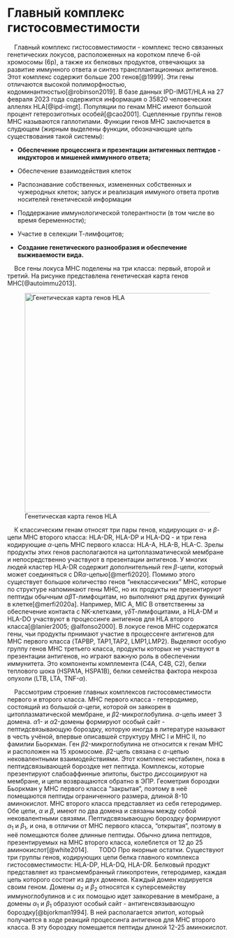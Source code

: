 # Главный комплекс гистосовместимости

    Главный комплекс гистосовместимости - комплекс тесно связанных генетических локусов, расположенных на коротком плече 6-ой хромосомы (6р), а также их белковых продуктов, отвечающих за развитие иммунного ответа и синтез трансплантационных антигенов. Этот комплекс содержит больше 200 генов[@1999]. Эти гены отличаются высокой полиморфностью, кодоминантностью[@robinson2019]. В базе данных IPD-IMGT/HLA на 27 февраля 2023 года содержится информация о 35820 человеческих аллелях HLA[@ipd-imgt]. Популяции по генам МНС имеют большой процент гетерозиготных особей[@cao2001]. Сцепленные группы генов МНС называются гаплотипами. Функции генов МНС заключается в слудющем (жирным выделены функции, обозначающие цель существования такой системы):

-   **Обеспечение процессинга и презентации антигенных пептидов - индукторов и мишеней иммунного ответа;**

-   Обеспечение взаимодействия клеток

-   Распознавание собственных, измененных собственных и чужеродных клеток; запуск и реализация иммуного ответа против носителей генетической информации

-   Поддержание иммунологической толерантности (в том числе во время беременности);

-   Участие в селекции Т-лимфоцитов;

-   **Создание генетического разнообразия и обеспечение выживаемости вида.**

    Все гены локуса МНС поделены на три класса: первый, второй и третий. На рисунке представлена генетическая карта генов МНС[@autoimmu2013].

![Генетическая карта генов HLA](img/mhc_genetic_map.jpg){width="502"}

    К классическим генам относят три пары генов, кодирующих $\alpha$- и $\beta$- цепи МНС второго класса: HLA-DR, HLA-DP и HLA-DQ - и три гена кодирующие $\alpha$-цепь МНС первого класса: HLA-A, HLA-B, HLA-C. Зрелы продукты этих генов располагаются на цитоплазматической мембране и непосредственно участвуют в презентации антигенов. У многих людей кластер HLA-DR содержит дополнительный ген $\beta$-цепи, который может соединяться с DR$\alpha$-цепью[@merfi2020]. Помимо этого существует большое количество генов "неклассических" МНС, которые по структуре напоминают гены МНС, но их продукты не презентируют пептиды обычным $\alpha\beta$Т-лимфоцитам, но выполняют ряд других функций в клетке[@merfi2020a]. Например, MIC A, MIC B ответственны за обеспечение контакта с NK-клетками, $\gamma\delta$Т-лимфоцитами, а HLA-DM и HLA-DO участвуют в процессинге антигенов для HLA второго класса[@lanier2005; @alfonso2000]. В локусе генов МНС содержатся гены, чьи продукты прнимают участие в процессенге антигенов для MHC первого класса (TAPBP, TAP1,TAP2, LMP1,LMP2). Выделяют особую группу генов МНС третьего класса, продукты которых не участвуют в презентации антигенов, но играют важную роль в обеспечении иммунитета. Это компоненты комплемента (С4А, С4В, С2), белки теплового шока (HSPA1A, HSPA1B), белки семейства фактора некроза опухоли (LTB, LTA, TNF-$\alpha$).

    Рассмотрим строение главных комплексов гистосовместимости первого и второго класса. МНС первого класса - гетеродимер, состоящий из большой $\alpha$-цепи, которой он заякорен в цитоплазматической мембране, и $\beta2$-микроглобулина. $\alpha$-цепь имеет 3 домена. $\alpha1$- и $\alpha2$-домены формируют особый сайт - пептидсвязывающую бороздку, которую иногда в литературе называют в честь учёной, впервые описавшей структуру МНС I и МНС II, по фамилии Бьоркман. Ген $\beta2$-микроглобулина не относится к генам МНС и расположен на 15 хромосоме. $\beta2$-цепь связана с $\alpha$-цепью нековалентными взаимодействиями. Этот комплекс нестабилен, пока в пептидсвязывающей бороздке нет пептида. Комплексы, которые презентируют слабоаффинные эпитопы, быстро диссоциируют на мембране, и цепи возвращаются обратно в ЭПР. Геометрия бороздки Бьоркман у МНС первого класса "закрытая", поэтому в неё помещаются пептиды ограниченного размера, длиной 8-10 аминокислот. МНС второго класса представляет из себя гетеродимер. Обе цепи, $\alpha$ и $\beta$, имеют по два домена и связаны между собой нековалентными связями. Пептидсвязывающую бороздку формируют $\alpha_1$ и $\beta_1$, и она, в отличии от МНС первого класса, "открытая", поэтому в неё помещаются более длинные пептиды. Обычно длина пептидов, презентируемых на МНС второго класса, колеблется от 12 до 25 аминокислот[@white2014]. 
     TODO Про якорные остатки.
Существуют три группы генов, кодирующих цепи белка главного комплекса гистосовместимости: HLA-DP, HLA-DQ, HLA-DR. Белковый продукт представляет из трансмембранный гликопротеин, гетеродимер, каждая цепь которого состоит из двух доменов. Каждый домен кодируется своим геном. Домены $\alpha_2$ и $\beta_2$ относятся к суперсемейству иммуноглобулинов и с их помощью идет заякоревание в мембране, а домены $\alpha_1$ и $\beta_1$ образуют особый сайт - антигенсвязывающую бороздку[@bjorkman1994]. В ней располагается эпитоп, который получается в ходе реакций процессинга антигенов для МНС второго класса. В эту бороздку помещается пептиды длиной 12-25 аминокислот.
